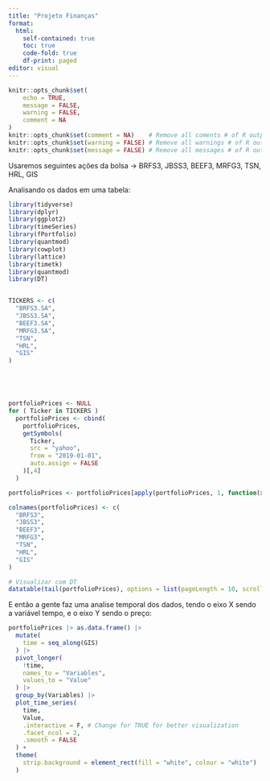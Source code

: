 ```yaml
---
title: "Projeto Finanças"
format:
  html:
    self-contained: true
    toc: true
    code-fold: true
    df-print: paged
editor: visual
---
```


```r

knitr::opts_chunk$set(
	echo = TRUE,
	message = FALSE,
	warning = FALSE,
	comment = NA
)
knitr::opts_chunk$set(comment = NA)    # Remove all coments # of R outputs
knitr::opts_chunk$set(warning = FALSE) # Remove all warnings # of R outputs
knitr::opts_chunk$set(message = FALSE) # Remove all messages # of R outputs

```

Usaremos seguintes ações da bolsa -\> BRFS3, JBSS3, BEEF3, MRFG3, TSN, HRL, GIS

Analisando os dados em uma tabela:

```r
library(tidyverse)
library(dplyr)
library(ggplot2)
library(timeSeries)
library(fPortfolio)
library(quantmod)
library(cowplot) 
library(lattice)
library(timetk)
library(quantmod)
library(DT) 


TICKERS <- c(
  "BRFS3.SA",
  "JBSS3.SA",
  "BEEF3.SA",
  "MRFG3.SA",
  "TSN",
  "HRL",
  "GIS"
)





portfolioPrices <- NULL
for ( Ticker in TICKERS )
  portfolioPrices <- cbind(
    portfolioPrices, 
    getSymbols(
      Ticker,
      src = "yahoo",
      from = "2019-01-01",
      auto.assign = FALSE
    )[,4]
  )

portfolioPrices <- portfolioPrices[apply(portfolioPrices, 1, function(x) all(!is.na(x))),]

colnames(portfolioPrices) <- c(
  "BRFS3",
  "JBSS3",
  "BEEF3",
  "MRFG3",
  "TSN",
  "HRL",
  "GIS"
)
```

```r
# Visualizar com DT
datatable(tail(portfolioPrices), options = list(pageLength = 10, scrollX = TRUE)) 
```

E então a gente faz uma analise temporal dos dados, tendo o eixo X sendo a variável tempo, e o eixo Y sendo o preço:

```r
portfolioPrices |> as.data.frame() |>
  mutate(
    time = seq_along(GIS)
  ) |>
  pivot_longer(
    !time,
    names_to = "Variables",
    values_to = "Value"  
  ) |>
  group_by(Variables) |>
  plot_time_series(
    time,
    Value,
    .interactive = F, # Change for TRUE for better visualization
    .facet_ncol = 2,
    .smooth = FALSE
  ) +
  theme(
    strip.background = element_rect(fill = "white", colour = "white")
  )
```
